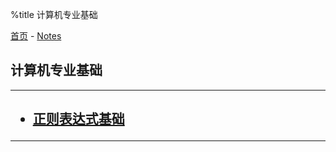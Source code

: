 %title 计算机专业基础

[[../../index|首页]] - [[../index|Notes]]
==计算机专业基础==
----
<h2>
* [[regex_base|正则表达式基础]]
</h2>
----

